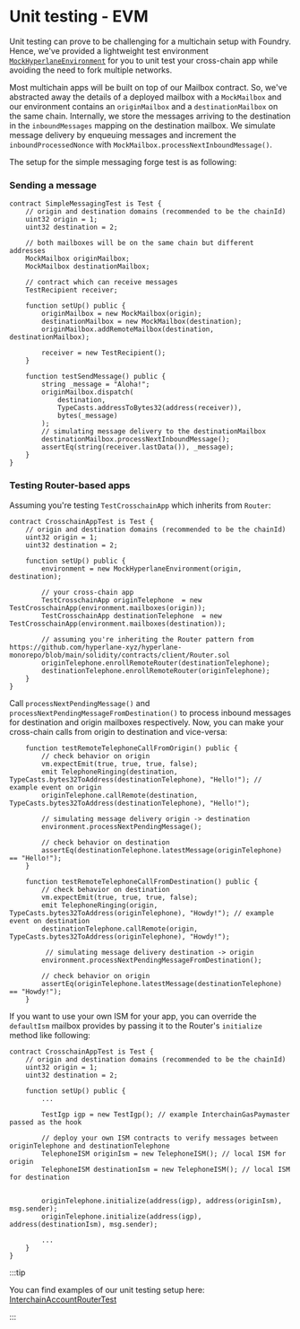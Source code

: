 # Unit testing - EVM

Unit testing can prove to be challenging for a multichain setup with Foundry. Hence, we've provided a lightweight test environment [`MockHyperlaneEnvironment`](https://github.com/hyperlane-xyz/hyperlane-monorepo/blob/main/solidity/contracts/mock/MockHyperlaneEnvironment.sol) for you to unit test your cross-chain app while avoiding the need to fork multiple networks.

Most multichain apps will be built on top of our Mailbox contract. So, we've abstracted away the details of a deployed mailbox with a `MockMailbox` and our environment contains an `originMailbox` and a `destinationMailbox` on the same chain. Internally, we store the messages arriving to the destination in the `inboundMessages` mapping on the destination mailbox. We simulate message delivery by enqueuing messages and increment the `inboundProcessedNonce` with `MockMailbox.processNextInboundMessage()`.

The setup for the simple messaging forge test is as following:

### Sending a message

```solidity
contract SimpleMessagingTest is Test {
    // origin and destination domains (recommended to be the chainId)
    uint32 origin = 1;
    uint32 destination = 2;

    // both mailboxes will be on the same chain but different addresses
    MockMailbox originMailbox;
    MockMailbox destinationMailbox;

    // contract which can receive messages
    TestRecipient receiver;

    function setUp() public {
        originMailbox = new MockMailbox(origin);
        destinationMailbox = new MockMailbox(destination);
        originMailbox.addRemoteMailbox(destination, destinationMailbox);

        receiver = new TestRecipient();
    }

    function testSendMessage() public {
        string _message = "Aloha!";
        originMailbox.dispatch(
            destination,
            TypeCasts.addressToBytes32(address(receiver)),
            bytes(_message)
        );
        // simulating message delivery to the destinationMailbox
        destinationMailbox.processNextInboundMessage();
        assertEq(string(receiver.lastData()), _message);
    }
}
```

### Testing Router-based apps

Assuming you're testing `TestCrosschainApp` which inherits from `Router`:

```solidity
contract CrosschainAppTest is Test {
    // origin and destination domains (recommended to be the chainId)
    uint32 origin = 1;
    uint32 destination = 2;

    function setUp() public {
        environment = new MockHyperlaneEnvironment(origin, destination);

        // your cross-chain app
        TestCrosschainApp originTelephone  = new TestCrosschainApp(environment.mailboxes(origin));
        TestCrosschainApp destinationTelephone  = new TestCrosschainApp(environment.mailboxes(destination));

        // assuming you're inheriting the Router pattern from https://github.com/hyperlane-xyz/hyperlane-monorepo/blob/main/solidity/contracts/client/Router.sol
        originTelephone.enrollRemoteRouter(destinationTelephone);
        destinationTelephone.enrollRemoteRouter(originTelephone);
    }
}
```

Call `processNextPendingMessage()` and `processNextPendingMessageFromDestination()` to process inbound messages for destination and origin mailboxes respectively. Now, you can make your cross-chain calls from origin to destination and vice-versa:

```solidity
    function testRemoteTelephoneCallFromOrigin() public {
        // check behavior on origin
        vm.expectEmit(true, true, true, false);
        emit TelephoneRinging(destination,  TypeCasts.bytes32ToAddress(destinationTelephone), "Hello!"); // example event on origin
        originTelephone.callRemote(destination,  TypeCasts.bytes32ToAddress(destinationTelephone), "Hello!");

        // simulating message delivery origin -> destination
        environment.processNextPendingMessage();

        // check behavior on destination
        assertEq(destinationTelephone.latestMessage(originTelephone) == "Hello!");
    }

    function testRemoteTelephoneCallFromDestination() public {
        // check behavior on destination
        vm.expectEmit(true, true, true, false);
        emit TelephoneRinging(origin,  TypeCasts.bytes32ToAddress(originTelephone), "Howdy!"); // example event on destination
        destinationTelephone.callRemote(origin,  TypeCasts.bytes32ToAddress(originTelephone), "Howdy!");

         // simulating message delivery destination -> origin
        environment.processNextPendingMessageFromDestination();

        // check behavior on origin
        assertEq(originTelephone.latestMessage(destinationTelephone) == "Howdy!");
    }
```

If you want to use your own ISM for your app, you can override the `defaultIsm` mailbox provides by passing it to the Router's `initialize` method like following:

```solidity
contract CrosschainAppTest is Test {
    // origin and destination domains (recommended to be the chainId)
    uint32 origin = 1;
    uint32 destination = 2;

    function setUp() public {
        ...

        TestIgp igp = new TestIgp(); // example InterchainGasPaymaster passed as the hook

        // deploy your own ISM contracts to verify messages between originTelephone and destinationTelephone
        TelephoneISM originIsm = new TelephoneISM(); // local ISM for origin
        TelephoneISM destinationIsm = new TelephoneISM(); // local ISM for destination


        originTelephone.initialize(address(igp), address(originIsm), msg.sender);
        originTelephone.initialize(address(igp), address(destinationIsm), msg.sender);

        ...
    }
}
```

:::tip

You can find examples of our unit testing setup here: [InterchainAccountRouterTest](https://github.com/hyperlane-xyz/hyperlane-monorepo/blob/dae8b26ed65383844e4fbed7585deeb52da4e454/solidity/test/InterchainAccountRouter.t.sol#L38)

:::
